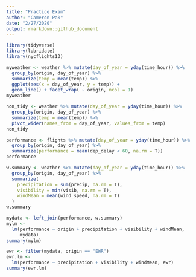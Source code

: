 ```yaml
---
title: "Practice Exam"
author: "Cameron Pak"
date: "2/27/2020"
output: rmarkdown::github_document
---
```


```r
library(tidyverse)
library(lubridate)
library(nycflights13)

myweather <- weather %>% mutate(day_of_year = yday(time_hour)) %>%
  group_by(origin, day_of_year) %>%
  summarize(temp = mean(temp)) %>%
  ggplot(aes(x = day_of_year, y = temp)) +
  geom_line() + facet_wrap( ~ origin, ncol = 1)
myweather

non_tidy <- weather %>% mutate(day_of_year = yday(time_hour)) %>%
  group_by(origin, day_of_year) %>%
  summarize(temp = mean(temp)) %>%
  pivot_wider(names_from = day_of_year, values_from = temp)
non_tidy

performance <- flights %>% mutate(day_of_year = yday(time_hour)) %>%
  group_by(origin, day_of_year) %>%
  summarize(performance = mean(dep_delay < 60, na.rm = T))
performance

w.summary <- weather %>% mutate(day_of_year = yday(time_hour)) %>%
  group_by(origin, day_of_year) %>%
  summarize(
    precipitation = sum(precip, na.rm = T),
    visibility = min(visib, na.rm = T),
    windMean = mean(wind_speed, na.rm = T)
  )
w.summary

mydata <- left_join(performance, w.summary)
mylm <-
  lm(performance ~ origin + precipitation + visibility + windMean,
     mydata)
summary(mylm)

ewr <- filter(mydata, origin == "EWR")
ewr.lm <-
  lm(performance ~ precipitation + visibility + windMean, ewr)
summary(ewr.lm)
```